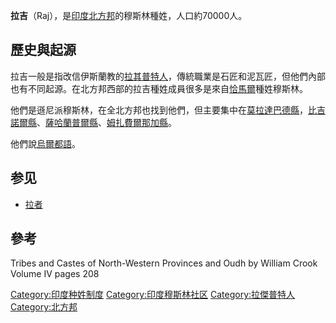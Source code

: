 {{refimprove|time=2015-06-23T00:06:34+00:00}}
'''拉吉'''（Raj），是[[印度|印度]][[北方邦|北方邦]]的穆斯林種姓，人口約70000人。

==歷史與起源==
拉吉一般是指改信伊斯蘭教的[[拉其普特人|拉其普特人]]，傳統職業是石匠和泥瓦匠，但他們內部也有不同起源。在北方邦西部的拉吉種姓成員很多是來自[[恰馬爾|恰馬爾]]種姓穆斯林。

他們是遜尼派穆斯林，在全北方邦也找到他們，但主要集中在[[莫拉達巴德縣|莫拉達巴德縣]]，[[比吉諾爾縣|比吉諾爾縣]]、[[薩哈蘭普爾縣|薩哈蘭普爾縣]]、[[姆扎費爾那加縣|姆扎費爾那加縣]]。

他們說[[烏爾都語|烏爾都語]]。

==参见==
*[[拉者|拉者]]

==參考==
Tribes and Castes of North-Western Provinces and Oudh by William Crook Volume IV pages 208

[[Category:印度种姓制度|Category:印度种姓制度]]
[[Category:印度穆斯林社区|Category:印度穆斯林社区]]
[[Category:拉傑普特人|Category:拉傑普特人]]
[[Category:北方邦|Category:北方邦]]